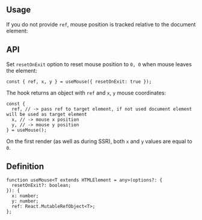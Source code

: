 

## Usage

<Demo data={HooksDemos.useMouseRef} />

If you do not provide `ref`, mouse position is tracked relative to the document element:

<Demo data={HooksDemos.useMouseUsage} />

## API

Set `resetOnExit` option to reset mouse position to `0, 0` when mouse leaves the element:

```tsx
const { ref, x, y } = useMouse({ resetOnExit: true });
```

The hook returns an object with `ref` and `x`, `y` mouse coordinates:

```tsx
const {
  ref, // -> pass ref to target element, if not used document element will be used as target element
  x, // -> mouse x position
  y, // -> mouse y position
} = useMouse();
```

On the first render (as well as during SSR), both `x` and `y` values are equal to `0`.

## Definition

```tsx
function useMouse<T extends HTMLElement = any>(options?: {
  resetOnExit?: boolean;
}): {
  x: number;
  y: number;
  ref: React.MutableRefObject<T>;
};
```
